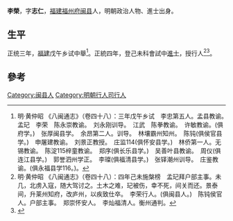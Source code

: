 {{Otheruses|other=名为李荣的其他人物|李荣}}

'''李榮'''，字'''志仁'''，[[福建|福建]][[福州府|福州府]][[闽县|闽县]]人，明朝政治人物、進士出身。

== 生平 ==
正统三年，[[福建|福建]]戊午乡试中舉<ref>明·黄仲昭 《八闽通志》（卷四十八）：三年戊午乡试　李忠第五人。孟县教谕。　孟玘　李荣　陈永崇教谕。　刘永刚训导。　江武　陈拳教谕。　许敏教谕。(俱府学。)　张厚闽县学。　余昂第二人。训导。　林壤霸州知州。　陈钝(俱侯官县学。)　申屠建教谕。　刘景正教授。　庄监114(俱怀安县学。)　林侨第一人。无锡教谕。　陈淀115梓童教谕。　郑序(俱长乐县学。)　吴善叶县教谕。　周仪(俱连江县学。)　郭誉泗州学正。　李璨(俱福清县学。)　张铎潮州训导。　庄鉴教谕。(俱永福县学116。)。</ref>。正統四年，登己未科會試中[[進士|進士]]，授行人<ref>明·黄仲昭 《八闽通志》（卷四十八）：四年己未施槃榜　孟玘拜户部主事。未几，北虏入寇，随大驾讨之。土木之难，玘被伤，幸不死，间关而还。景泰间，升莱州知府，改庐州，以疾致仕卒。　李荣行人。(俱闽县人。)　陈钝侯官人。户部主事。　郑崇怀安人。　李灿福清人。衡州通判。</ref><ref>{{cite web|title=《福州府志（清·乾隆）》选举四|url=http://www.fzdqw.com/ShowText.asp?ToBook=1411&index=96&|publisher=福州地情网|accessdate=2014-05-04|deadurl=yes|archiveurl=https://web.archive.org/web/20140504191714/http://www.fzdqw.com/ShowText.asp?ToBook=1411&index=96&|archivedate=2014-05-04}}</ref>。

==參考==
{{reflist}}

{{正統四年己未科殿試金榜}}

{{Authority control}}

{{DEFAULTSORT:}}
[[Category:闽县人|Category:闽县人]]
[[Category:明朝行人司行人|Category:明朝行人司行人]]


{{明朝人物小作品}}